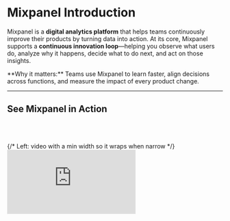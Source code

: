 
# Mixpanel Introduction

Mixpanel is a **digital analytics platform** that helps teams continuously improve their products by turning data into action. At its core, Mixpanel supports a **continuous innovation loop**—helping you observe what users do, analyze why it happens, decide what to do next, and act on those insights.

<Callout type="info">
  **Why it matters:** Teams use Mixpanel to learn faster, align decisions across functions, and measure the impact of every product change.
</Callout>

---

## See Mixpanel in Action

<br></br>
<section id="video" aria-label="Mixpanel overview video" style={{ padding: '8px 16px 32px' }}>
  <div
    style={{
      display: 'flex',
      flexWrap: 'wrap',
      gap: 24,
      alignItems: 'center',
    }}
  >
    {/* Left: video with a min width so it wraps when narrow */}
    <div style={{ flex: '1 1 480px', minWidth: 320 }}>
      <div
        style={{
          position: 'relative',
          paddingBottom: '56.25%',
          height: 0,
          overflow: 'hidden',
          borderRadius: '16px',
          boxShadow: '0 4px 20px rgba(0,0,0,0.08)',
        }}
      >
        <iframe
          title="Mixpanel Overview"
          src="https://www.youtube.com/embed/sRQCfmvh3vg"
          frameBorder="0"
          allow="accelerometer; autoplay; clipboard-write; encrypted-media; gyroscope; picture-in-picture; web-share"
          allowFullScreen
          style={{ position: 'absolute', top: 0, left: 0, width: '100%', height: '100%', border: 0 }}
        />
      </div>
    </div>

    {/* Right: text with a flexible basis */}
    <aside style={{ flex: '1 1 320px', minWidth: 280 }}>
      <h2 style={{ marginTop: 0 }}>**Mixpanel Overview**</h2>
      <p>
        In this 5-minute overview, learn how Mixpanel powers the continuous innovation loop––from observation to impact.
      </p>
<br></br>
      <a href="https://youtu.be/sRQCfmvh3vg"
         target="_blank" rel="noopener noreferrer" style={{ fontWeight: 600 }}>
        Open in YouTube →
      </a>
    </aside>
  </div>
</section>

---

## Mixpanel Features That Power Continuous Innovation

<div style={{ display: 'flex', flexWrap: 'wrap', alignItems: 'center', gap: '24px', margin: '32px 0' }}>
  <div style={{ flex: '1 1 420px', minWidth: '280px' }}>

Mixpanel is built around a simple but powerful framework for continuous improvement: **Observe → Analyze → Decide → Act (OADA)**.

Each stage in the OADA framework connects directly to Mixpanel’s tools, helping you move from data to observation to action–—all in one platform.

  </div>

  <div style={{ flex: '1 1 300px', textAlign: 'center' }}>

![OADA Loop diagram](/oada-loop-simple-wide-fcf9fa.png)

*The cycle of continuous innovation.*

  </div>
</div>


| 👀 **Observe** | 📊 **Analyze** | 💡 **Decide** | 🚀 **Act** |
|---|---|---|---|
| See what’s happening in your product with [Session Replay](/docs/session-replay), [Heatmaps](/docs/session-replay/heatmaps), [Autocapture](/docs/tracking-methods/autocapture), and [Alerts](/docs/features/alerts). | Explore [Insights](/docs/reports/insights), [Funnels](/docs/reports/funnels), [Flows](/docs/reports/flows), [Retention](/docs/reports/retention), and [Cohorts](/docs/users/cohorts) to find what moves your metrics. | Align on what to change next with [Metric Trees](/docs/metric_tree), [Boards](/docs/boards), [Annotations](/docs/features/annotations), and shared insights. | Measure impact with [Experiments](/docs/experiments) and ship improvements with [Feature Flags](/docs/featureflags). |

All of this is powered by Mixpanel’s modern data foundation—–bringing together AI-assisted analysis through features like [MCP Server](/docs/features/mcp), robust [data governance](/docs/data-governance) for accuracy and trust, and built-in collaboration tools that help teams move from insight to action faster.

**Learn more:** [Go deeper on the OADA Loop →](/guides/guides-by-topic/continuous-innovation)

---

## Mixpanel Data Model

Everything in Mixpanel starts with **events**––the building blocks of your data model.
   
An event represents something a **user** does (like *Signed Up*, *Viewed a Product*, or *Completed Purchase*). Each event can include **properties** that add context, such as the user’s plan type, location, or device. Optionally, you can analyze data at the group level using [Group Analytics](/docs/data-structure/group-analytics).

![Data Model](/Data_Model_with_Group_Analytics.png)

Together, these events and properties form a flexible data model that mirrors how people actually use your product. Once instrumented, you can analyze this data instantly—–without writing SQL or waiting on an analyst.

**Learn more:** [Dive deeper into how Mixpanel structures data →](/docs/data-structure/concepts)

---

## Keep Learning

Keep building your Mixpanel expertise with these resources designed to help you learn, connect, and put insights into action.

| Resource | Purpose | Link |
|-----------|--------------|------|
| **Community** | Connect with other Mixpanel users, share ideas, and learn how peers are tackling similar challenges. | [Open →](https://community.mixpanel.com/) |
| **Developer Docs** | Build and extend Mixpanel with SDKs, APIs, and advanced implementation guides. | [Open →](https://developer.mixpanel.com/reference/overview) |
| **Docs** | Explore product capabilities, setup guides, and detailed feature references. | [Open →](https://docs.mixpanel.com/) |
| **Events** | Join live sessions and webinars to explore new features, use cases, and expert-led best practices. | [Open →](https://mixpanel.com/events) |
| **Guides** | Apply Mixpanel best practices to real-world workflows and use cases. | 📍 You are here |

Wherever you are in your Mixpanel journey, these resources will help you keep learning, stay connected, and keep improving.
